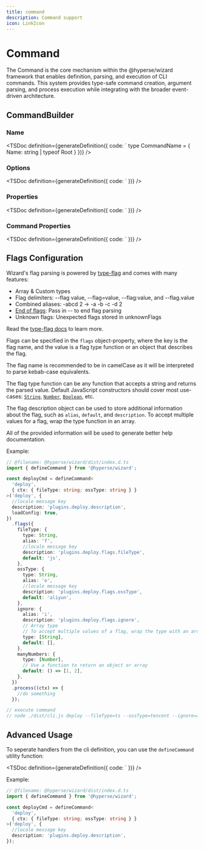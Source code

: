 ```yaml
---
title: command
description: Command support
icon: LinkIcon
---
```



# Command

The Command is the core mechanism within the @hyperse/wizard framework that enables definition, parsing, and execution of CLI commands. This system provides type-safe command creation, argument parsing, and process execution while integrating with the broader event-driven architecture.

## CommandBuilder

### Name

<TSDoc
  definition={generateDefinition({
    code: `
    type CommandName = { Name: string | typeof Root }
  })}
/>

### Options

<TSDoc
  definition={generateDefinition({
    code: `
  })}
/>

### Properties

<TSDoc
  definition={generateDefinition({
    code: `
  })}
/>

### Command Properties

<TSDoc
  definition={generateDefinition({
    code: `
  })}
/>

## Flags Configuration

Wizard's flag parsing is powered by [type-flag](https://github.com/privatenumber/type-flag) and comes with many features:

- Array & Custom types
- Flag delimiters: --flag value, --flag=value, --flag:value, and --flag.value
- Combined aliases: -abcd 2 → -a -b -c -d 2
- [End of flags](https://unix.stackexchange.com/questions/11376/what-does-double-dash-double-hyphen-mean/11382#11382): Pass in -- to end flag parsing
- Unknown flags: Unexpected flags stored in unknownFlags

Read the [type-flag docs](https://github.com/privatenumber/type-flag) to learn more.

Flags can be specified in the `flags` object-property, where the key is the flag name, and the value is a flag type function or an object that describes the flag.

The flag name is recommended to be in camelCase as it will be interpreted to parse kebab-case equivalents.

The flag type function can be any function that accepts a string and returns the parsed value. Default JavaScript constructors should cover most use-cases:
[`String`](https://developer.mozilla.org/zh-CN/docs/Web/JavaScript/Reference/Global_Objects/String/String),
[`Number`](https://developer.mozilla.org/zh-CN/docs/Web/JavaScript/Reference/Global_Objects/Number/Number),
[`Boolean`](https://developer.mozilla.org/zh-CN/docs/Web/JavaScript/Reference/Global_Objects/Boolean/Boolean), etc.

The flag description object can be used to store additional information about the flag, such as `alias`, `default`, and `description`. To accept multiple values for a flag, wrap the type function in an array.

All of the provided information will be used to generate better help documentation.

Example:

```ts twoslash
// @filename: @hyperse/wizard/dist/index.d.ts
import { defineCommand } from '@hyperse/wizard';

const deployCmd = defineCommand<
  'deploy',
  { ctx: { fileType: string; ossType: string } }
>('deploy', {
  //locale message key
  description: 'plugins.deploy.description',
  loadConfig: true,
})
  .flags({
    fileType: {
      type: String,
      alias: 'f',
      //locale message key
      description: 'plugins.deploy.flags.fileType',
      default: 'js',
    },
    ossType: {
      type: String,
      alias: 'o',
      //locale message key
      description: 'plugins.deploy.flags.ossType',
      default: 'aliyun',
    },
    ignore: {
      alias: 'i',
      description: 'plugins.deploy.flags.ignore',
      // Array type
      // To accept multiple values of a flag, wrap the type with an array:
      type: [String],
      default: [],
    },
    manyNumbers: {
      type: [Number],
      // Use a function to return an object or array
      default: () => [1, 2],
    },
  })
  .process((ctx) => {
    //do something
  });

// execute command
// node ./dist/cli.js deploy --fileType=ts --ossType=tencent --ignore=a --ignore=b --manyNumbers=1 --manyNumbers=2 --manyNumbers=3
```

## Advanced Usage

To seperate handlers from the cli definition, you can use the `defineCommand` utility function:

<TSDoc
  definition={generateDefinition({
    code: `
  })}
/>

Example:

```ts twoslash
// @filename: @hyperse/wizard/dist/index.d.ts
import { defineCommand } from '@hyperse/wizard';

const deployCmd = defineCommand<
  'deploy',
  { ctx: { fileType: string; ossType: string } }
>('deploy', {
  //locale message key
  description: 'plugins.deploy.description',
});
```
